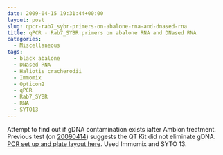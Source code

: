 ```yaml
---
date: 2009-04-15 19:31:44+00:00
layout: post
slug: qpcr-rab7_sybr-primers-on-abalone-rna-and-dnased-rna
title: qPCR - Rab7_SYBR primers on abalone RNA and DNased RNA
categories:
  - Miscellaneous
tags:
  - black abalone
  - DNased RNA
  - Haliotis cracherodii
  - Immomix
  - Opticon2
  - qPCR
  - Rab7_SYBR
  - RNA
  - SYTO13
---
```


Attempt to find out if gDNA contamination exists iafter Ambion treatment. Previous test (on [20090414](/Sam%27s+Working+Notebook+Jan-May+2009#sjw20090414)) suggests the QT Kit did not eliminate gDNA. [PCR set up and plate layout here](https://eagle.fish.washington.edu/Arabidopsis/Notebook%20Workup%20Files/20090415-02.jpg). Used Immomix and SYTO 13.

